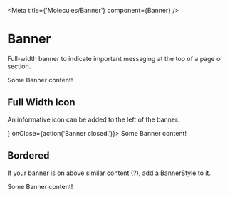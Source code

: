 

<Meta title={'Molecules/Banner'} component={Banner} />

# Banner

<StoryStatus status="volatile" />

Full-width banner to indicate important messaging at the top of a page or section.

<Preview>
  <Story name="Banner">
    <Banner onClose={action('Banner closed.')}>Some Banner content!</Banner>
  </Story>
</Preview>

<Props of={Banner} />

## Full Width Icon

An informative icon can be added to the left of the banner.

<Preview>
  <Story name="Icon Banner">
    <Banner icon={<AlertIcon />} onClose={action('Banner closed.')}>
      Some Banner content!
    </Banner>
  </Story>
</Preview>

## Bordered

If your banner is on above similar content (?), add a BannerStyle to it.

<Preview>
  <Story name="Bordered">
    <Banner
      displayStyle={BannerStyle.BorderBottom}
      onClose={action('Banner closed.')}
    >
      Some Banner content!
    </Banner>
  </Story>
</Preview>

